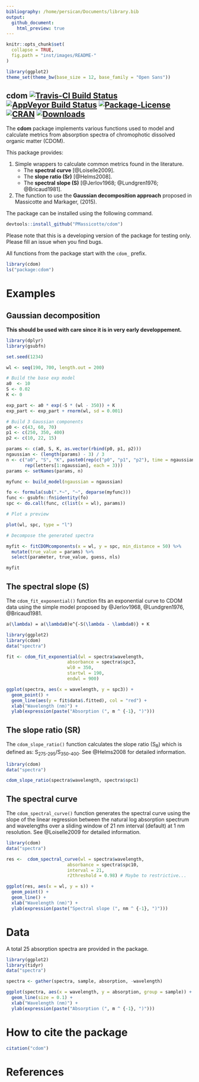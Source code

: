 ```yaml
---
bibliography: /home/persican/Documents/library.bib
output:
  github_document:
    html_preview: true
---
```


```r
knitr::opts_chunk$set(
  collapse = TRUE,
  fig.path = "inst/images/README-"
)
```

```r
library(ggplot2)
theme_set(theme_bw(base_size = 12, base_family = "Open Sans"))
```

## cdom [![Travis-CI Build Status](https://api.travis-ci.org/PMassicotte/cdom.svg?branch=master)](https://travis-ci.org/PMassicotte/cdom) [![AppVeyor Build Status](https://ci.appveyor.com/api/projects/status/github/PMassicotte/cdom?branch=master&svg=true)](https://ci.appveyor.com/project/PMassicotte/cdom) [![Package-License](https://img.shields.io/badge/license-GPL%20%28%3E=%202%29-brightgreen.svg?style=flat)](http://www.gnu.org/licenses/gpl-2.0.html) [![CRAN](http://www.r-pkg.org/badges/version/cdom)](http://cran.rstudio.com/package=cdom) [![Downloads](http://cranlogs.r-pkg.org/badges/cdom?color=brightgreen)](http://www.r-pkg.org/pkg/cdom)


The **cdom** package implements various functions used to model and calculate metrics from absorption spectra of chromophotic dissolved organic matter (CDOM).

This package provides:

1. Simple wrappers to calculate common metrics found in the literature.
    + The **spectral curve** [@Loiselle2009].
    + The **slope ratio (Sr)** [@Helms2008].
    + The **spectral slope (S)** [@Jerlov1968; @Lundgren1976; @Bricaud1981].

2. The function to use the **Gaussian decomposition approach** proposed in Massicotte and Markager, (2015).

The package can be installed using the following command.

```r
devtools::install_github("PMassicotte/cdom")
```

Please note that this is a developing version of the package for testing only. Please fill an issue when you find bugs.

All functions from the package start with the `cdom_` prefix.

```r
library(cdom)
ls("package:cdom")
```

# Examples

## Gaussian decomposition

**This should be used with care since it is in very early developpement.**

 
```r
library(dplyr)
library(gsubfn)

set.seed(1234)

wl <- seq(190, 700, length.out = 200)

# Build the base exp model
a0  <- 10
S <- 0.02
K <- 0

exp_part <- a0 * exp(-S * (wl - 350)) + K
exp_part <- exp_part + rnorm(wl, sd = 0.001)

# Build 3 Gaussian components
p0 <- c(43, 60, 70)
p1 <- c(250, 350, 400)
p2 <- c(10, 22, 15)

params <- c(a0, S, K, as.vector(rbind(p0, p1, p2)))
ngaussian <- (length(params) - 3) / 3
n <- c("a0", "S", "K", paste0(rep(c("p0", "p1", "p2"), time = ngaussian),
       rep(letters[1:ngaussian], each = 3)))
params <- setNames(params, n)

myfunc <- build_model(ngaussian = ngaussian)

fo <- formula(sub(".*~", "~", deparse(myfunc)))
func <- gsubfn::fn$identity(fo)
spc <- do.call(func, c(list(x = wl), params))

# Plot a preview

plot(wl, spc, type = "l")

# Decompose the generated spectra

myfit <- fitCDOMcomponents(x = wl, y = spc, min_distance = 50) %>%
  mutate(true_value = params) %>%
  select(parameter, true_value, guess, nls)

myfit
```

## The spectral slope (S)

The `cdom_fit_exponential()` function fits an exponential curve to CDOM data using the simple model proposed by @Jerlov1968, @Lundgren1976, @Bricaud1981.

```tex
a(\lambda) = a(\lambda0)e^{-S(\lambda - \lambda0)} + K
```

```r
library(ggplot2)
library(cdom)
data("spectra")

fit <- cdom_fit_exponential(wl = spectra$wavelength,
                       absorbance = spectra$spc3,
                       wl0 = 350,
                       startwl = 190,
                       endwl = 900)

ggplot(spectra, aes(x = wavelength, y = spc3)) +
  geom_point() +
  geom_line(aes(y = fit$data$.fitted), col = "red") +
  xlab("Wavelength (nm)") +
  ylab(expression(paste("Absorption (", m ^ {-1}, ")")))

```

## The slope ratio (SR)

The `cdom_slope_ratio()` function calculates the slope ratio (S<sub>R</sub>) which is defined as: S<sub>275-295</sub>/S<sub>350-400</sub>. See @Helms2008 for detailed information.

```r
library(cdom)
data("spectra")

cdom_slope_ratio(spectra$wavelength, spectra$spc1)
```

## The spectral curve

The `cdom_spectral_curve()` function generates the spectral curve using the slope of the linear regression between the natural log absorption spectrum and wavelengths over a sliding window of 21 nm interval (default) at 1 nm resolution. See @Loiselle2009 for detailed information.

```r
library(cdom)
data("spectra")

res <-  cdom_spectral_curve(wl = spectra$wavelength,
                       absorbance = spectra$spc10,
                       interval = 21,
                       r2threshold = 0.98) # Maybe to restrictive...

ggplot(res, aes(x = wl, y = s)) +
  geom_point() +
  geom_line() +
  xlab("Wavelength (nm)") +
  ylab(expression(paste("Spectral slope (", nm ^ {-1}, ")")))

```

# Data

A total 25 absorption spectra are provided in the package.

```r
library(ggplot2)
library(tidyr)
data("spectra")

spectra <- gather(spectra, sample, absorption, -wavelength)

ggplot(spectra, aes(x = wavelength, y = absorption, group = sample)) +
  geom_line(size = 0.1) +
  xlab("Wavelength (nm)") +
  ylab(expression(paste("Absorption (", m ^ {-1}, ")")))
```

# How to cite the package

```r
citation("cdom")
```


# References
